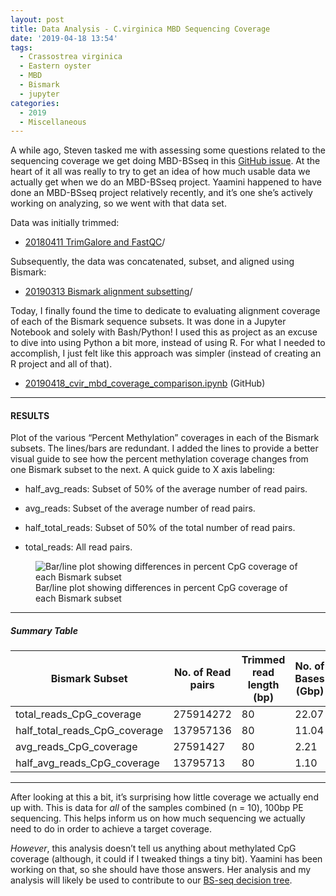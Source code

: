 ```yaml
---
layout: post
title: Data Analysis - C.virginica MBD Sequencing Coverage
date: '2019-04-18 13:54'
tags:
  - Crassostrea virginica
  - Eastern oyster
  - MBD
  - Bismark
  - jupyter
categories:
  - 2019
  - Miscellaneous
---
```

A while ago, Steven tasked me with assessing some questions related to the sequencing coverage we get doing MBD-BSseq in this [GitHub issue](https://github.com/RobertsLab/resources/issues/609). At the heart of it all was really to try to get an idea of how much usable data we actually get when we do an MBD-BSseq project. Yaamini happened to have done an MBD-BSseq project relatively recently, and it's one she's actively working on analyzing, so we went with that data set.

Data was initially trimmed:

- [20180411 TrimGalore and FastQC](https://robertslab.github.io/sams-notebook/posts/2018/2018-04-11-trimgalorefastqcmultiqc-trim-10bp-53-ends-c-virginica-mbd-bs-seq-fastq-data/)/

Subsequently, the data was concatenated, subset, and aligned using Bismark:

- [20190313 Bismark alignment subsetting](https://robertslab.github.io/sams-notebook/posts/2019/2019-03-13-Methylation-Analysis---C.virginica-Gonad-MBD-with-Varying-Read-Subsets-with-Bismark-on-Mox/)/


Today, I finally found the time to dedicate to evaluating alignment coverage of each of the Bismark sequence subsets. It was done in a Jupyter Notebook and solely with Bash/Python! I used this as project as an excuse to dive into using Python a bit more, instead of using R. For what I needed to accomplish, I just felt like this approach was simpler (instead of creating an R project and all of that).

- [20190418_cvir_mbd_coverage_comparison.ipynb](https://github.com/RobertsLab/code/blob/master/notebooks/sam/20190418_cvir_mbd_coverage_comparison.ipynb) (GitHub)

---

#### RESULTS

Plot of the various "Percent Methylation" coverages in each of the Bismark subsets. The lines/bars are redundant. I added the lines to provide a better visual guide to see how the percent methylation coverage changes from one Bismark subset to the next. A quick guide to X axis labeling:

- half_avg_reads: Subset of 50% of the average number of read pairs.

- avg_reads: Subset of the average number of read pairs.

- half_total_reads: Subset of 50% of the total number of read pairs.

- total_reads: All read pairs.

![Bar/line plot showing differences in percent CpG coverage of each Bismark subset](https://github.com/RobertsLab/sams-notebook/blob/master/images/screencaps/20190418_cvir_mbd_cov_comparison.png?raw=true)


---

##### Summary Table

| Bismark Subset                | No. of Read pairs | Trimmed read length (bp) | No. of Bases (Gbp) | Genome size (Gbp) | Genome coverage (x fold) | Mean CpG Coverage | Percent CpG Coverage | Percent 5x CpG Coverage | Percent 10x CpG Coverage |
|-------------------------------|-------------------|--------------------------|--------------------|-------------------|--------------------------|-------------------|----------------------|-------------------------|--------------------------|
| total_reads_CpG_coverage      | 275914272         | 80                       | 22.07              | 0.684741          | 32.24                    | 7.3               | 45.3                 | 14.7                    | 9.1                      |
| half_total_reads_CpG_coverage | 137957136         | 80                       | 11.04              | 0.684741          | 16.12                    | 3.5               | 33.5                 | 9.2                     | 5.7                      |
| avg_reads_CpG_coverage        | 27591427          | 80                       | 2.21               | 0.684741          | 3.22                     | 0.7               | 15.3                 | 3.2                     | 1.8                      |
| half_avg_reads_CpG_coverage   | 13795713          | 80                       | 1.10               | 0.684741          | 1.61                     | 0.5               | 11.2                 | 2.3                     | 1.2                      |


---

After looking at this a bit, it's surprising how little coverage we actually end up with. This is data for _all_ of the samples combined (n = 10), 100bp PE sequencing. This helps inform us on how much sequencing we actually need to do in order to achieve a target coverage.

_However_, this analysis doesn't tell us anything about methylated CpG coverage (although, it could if I tweaked things a tiny bit). Yaamini has been working on that, so she should have those answers. Her analysis and my analysis will likely be used to contribute to our [BS-seq decision tree](https://github.com/RobertsLab/resources/issues/543).
